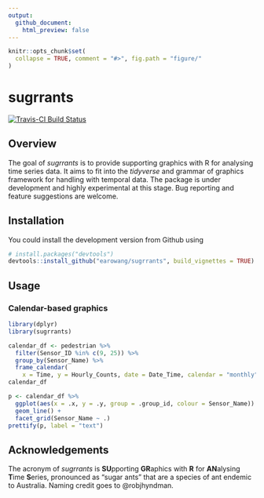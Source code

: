 ```yaml
---
output:
  github_document:
    html_preview: false
---
```


<!-- README.md is generated from README.Rmd. Please edit that file -->

```r
knitr::opts_chunk$set(
  collapse = TRUE, comment = "#>", fig.path = "figure/"
)
```

# sugrrants

[![Travis-CI Build Status](https://travis-ci.org/earowang/sugrrants.svg?branch=master)](https://travis-ci.org/earowang/sugrrants)

## Overview

The goal of *sugrrants* is to provide supporting graphics with R for analysing time series data. It aims to fit into the *tidyverse* and grammar of graphics framework for handling with temporal data. The package is under development and highly experimental at this stage. Bug reporting and feature suggestions are welcome.

## Installation

You could install the development version from Github using

```r
# install.packages("devtools")
devtools::install_github("earowang/sugrrants", build_vignettes = TRUE)
```

## Usage

### Calendar-based graphics

```r
library(dplyr)
library(sugrrants)

calendar_df <- pedestrian %>%
  filter(Sensor_ID %in% c(9, 25)) %>%
  group_by(Sensor_Name) %>%
  frame_calendar(
    x = Time, y = Hourly_Counts, date = Date_Time, calendar = "monthly")
calendar_df
```

```r
p <- calendar_df %>%
  ggplot(aes(x = .x, y = .y, group = .group_id, colour = Sensor_Name)) +
  geom_line() +
  facet_grid(Sensor_Name ~ .)
prettify(p, label = "text")
```

## Acknowledgements

The acronym of *sugrrants* is **SU**pporting **GR**aphics with **R** for **AN**alysing **T**ime **S**eries, pronounced as "sugar ants" that are a species of ant endemic to Australia. Naming credit goes to @robjhyndman.
